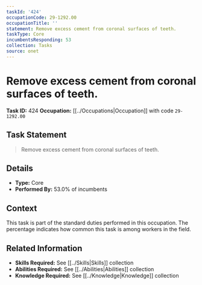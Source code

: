 ```yaml
---
taskId: '424'
occupationCode: 29-1292.00
occupationTitle: ''
statement: Remove excess cement from coronal surfaces of teeth.
taskType: Core
incumbentsResponding: 53
collection: Tasks
source: onet
---
```

# Remove excess cement from coronal surfaces of teeth.

**Task ID:** 424
**Occupation:** [[../Occupations|Occupation]] with code `29-1292.00`

## Task Statement

> Remove excess cement from coronal surfaces of teeth.

## Details

- **Type:** Core
- **Performed By:** 53.0% of incumbents

## Context

This task is part of the standard duties performed in this occupation. The percentage indicates how common this task is among workers in the field.

## Related Information

- **Skills Required:** See [[../Skills|Skills]] collection
- **Abilities Required:** See [[../Abilities|Abilities]] collection
- **Knowledge Required:** See [[../Knowledge|Knowledge]] collection
